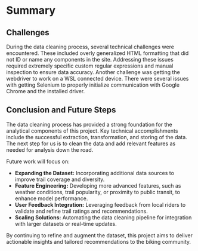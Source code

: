 # Summary

## Challenges

During the data cleaning process, several technical challenges were encountered. These included overly generalized HTML formatting that did not ID or name any components in the site. Addressing these issues required extremely specific custom regular expressions and manual inspection to ensure data accuracy. Another challenge was getting the webdriver to work on a WSL connected device. There were several issues with getting Selenium to properly initialize communication with Google Chrome and the installed driver. 

## Conclusion and Future Steps

The data cleaning process has provided a strong foundation for the analytical components of this project. Key technical accomplishments include the successful extraction, transformation, and storing of the data. The next step for us is to clean the data and add relevant features as needed for analysis down the road. 

Future work will focus on:

- **Expanding the Dataset:** Incorporating additional data sources to improve trail coverage and diversity.
- **Feature Engineering:** Developing more advanced features, such as weather conditions, trail popularity, or proximity to public transit, to enhance model performance.
- **User Feedback Integration:** Leveraging feedback from local riders to validate and refine trail ratings and recommendations.
- **Scaling Solutions:** Automating the data cleaning pipeline for integration with larger datasets or real-time updates.

By continuing to refine and augment the dataset, this project aims to deliver actionable insights and tailored recommendations to the biking community.